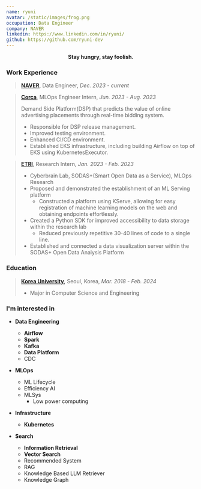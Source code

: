 ```yaml
---
name: ryuni
avatar: /static/images/frog.png
occupation: Data Engineer
company: NAVER
linkedin: https://www.linkedin.com/in/ryuni/
github: https://github.com/ryuni-dev
---
```


<p align="center">
  <b> Stay hungry, stay foolish. </b>
</p>

### Work Experience

> **[NAVER](https://navercorp.com/)**, Data Engineer, _Dec. 2023 - current_

> **[Corca](https://www.corca.team/)**, MLOps Engineer Intern, _Jun. 2023 - Aug. 2023_
>
> Demand Side Platform(DSP) that predicts the value of online advertising placements through real-time bidding system.
>
> - Responsible for DSP release management.
> - Improved testing environment.
> - Enhanced CI/CD environment.
> - Established EKS infrastructure, including building Airflow on top of EKS using KubernetesExecutor.

> **[ETRI](https://www.etri.re.kr/eng/main/main.etri)**, Research Intern, _Jan. 2023 - Feb. 2023_
>
> - Cyberbrain Lab, SODAS+(Smart Open Data as a Service), MLOps Research
> - Proposed and demonstrated the establishment of an ML Serving platform
>   - Constructed a platform using KServe, allowing for easy registration of machine learning models on the web and obtaining endpoints effortlessly.
> - Created a Python SDK for improved accessibility to data storage within the research lab
>   - Reduced previously repetitive 30-40 lines of code to a single line.
> - Established and connected a data visualization server within the SODAS+ Open Data Analysis Platform

### Education

> **[Korea University](https://www.korea.edu/mbshome/mbs/en/index.do),** Seoul, Korea, _Mar. 2018 - Feb. 2024_
>
> - Major in Computer Science and Engineering

### I'm interested in

- **Data Engineering**

  - **Airflow**
  - **Spark**
  - **Kafka**
  - **Data Platform**
  - CDC

- **MLOps**
  - ML Lifecycle
  - Efficiency AI
  - MLSys
    - Low power computing
- **Infrastructure**

  - **Kubernetes**

- **Search**
  - **Information Retrieval**
  - **Vector Search**
  - Recommended System
  - RAG
  - Knowledge Based LLM Retriever
  - Knowledge Graph
